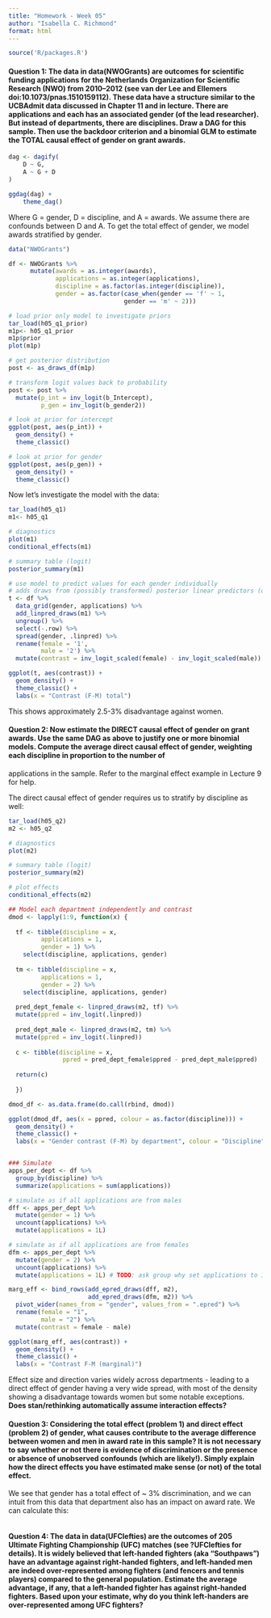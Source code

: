 ```yaml
---
title: "Homework - Week 05"
author: "Isabella C. Richmond"
format: html
---
```


```r
source('R/packages.R')
```

#### Question 1: The data in data(NWOGrants) are outcomes for scientific funding applications for the Netherlands Organization for Scientific Research (NWO) from 2010–2012 (see van der Lee and Ellemers doi:10.1073/pnas.1510159112). These data have a structure similar to the UCBAdmit data discussed in Chapter 11 and in lecture. There are applications and each has an associated gender (of the lead researcher). But instead of departments, there are disciplines. Draw a DAG for this sample. Then use the backdoor criterion and a binomial GLM to estimate the TOTAL causal effect of gender on grant awards.

```r
dag <- dagify(
    D ~ G,
    A ~ G + D
)

ggdag(dag) +
    theme_dag()
```

Where G = gender, D = discipline, and A = awards. We assume there are confounds between D and A. To get the total effect of gender, we model awards stratified by gender.

```r
data("NWOGrants")

df <- NWOGrants %>%
      mutate(awards = as.integer(awards),
             applications = as.integer(applications),
             discipline = as.factor(as.integer(discipline)),
             gender = as.factor(case_when(gender == 'f' ~ 1,
                                gender == 'm' ~ 2)))

# load prior only model to investigate priors 
tar_load(h05_q1_prior)
m1p<- h05_q1_prior
m1p$prior
plot(m1p)

# get posterior distribution
post <- as_draws_df(m1p)

# transform logit values back to probability
post <- post %>% 
  mutate(p_int = inv_logit(b_Intercept),
         p_gen = inv_logit(b_gender2))

# look at prior for intercept
ggplot(post, aes(p_int)) +
  geom_density() + 
  theme_classic()

# look at prior for gender
ggplot(post, aes(p_gen)) +
  geom_density() + 
  theme_classic()

```

Now let's investigate the model with the data: 

```r

tar_load(h05_q1)
m1<- h05_q1

# diagnostics
plot(m1)
conditional_effects(m1)

# summary table (logit)
posterior_summary(m1)

# use model to predict values for each gender individually
# adds draws from (possibly transformed) posterior linear predictors (or "link-level" predictors) to the data.
t <- df %>%
  data_grid(gender, applications) %>%
  add_linpred_draws(m1) %>%
  ungroup() %>%
  select(-.row) %>%
  spread(gender, .linpred) %>%
  rename(female = '1', 
         male = '2') %>%
  mutate(contrast = inv_logit_scaled(female) - inv_logit_scaled(male))

ggplot(t, aes(contrast)) + 
  geom_density() + 
  theme_classic() +
  labs(x = "Contrast (F-M) total")

```

This shows approximately 2.5-3% disadvantage against women.

#### Question 2: Now estimate the DIRECT causal effect of gender on grant awards. Use the same DAG as above to justify one or more binomial models. Compute the average direct causal effect of gender, weighting each discipline in proportion to the number of
applications in the sample. Refer to the marginal effect example in Lecture 9 for help. 

The direct causal effect of gender requires us to stratify by discipline as well: 

```r
tar_load(h05_q2)
m2 <- h05_q2

# diagnostics
plot(m2)

# summary table (logit)
posterior_summary(m2)

# plot effects
conditional_effects(m2)

## Model each department independently and contrast
dmod <- lapply(1:9, function(x) {
  
  tf <- tibble(discipline = x,
         applications = 1, 
         gender = 1) %>%
    select(discipline, applications, gender)
  
  tm <- tibble(discipline = x,
         applications = 1, 
         gender = 2) %>%
    select(discipline, applications, gender)
  
  pred_dept_female <- linpred_draws(m2, tf) %>%
  mutate(ppred = inv_logit(.linpred))
  
  pred_dept_male <- linpred_draws(m2, tm) %>%
  mutate(ppred = inv_logit(.linpred))
  
  c <- tibble(discipline = x, 
               ppred = pred_dept_female$ppred - pred_dept_male$ppred)
  
  return(c)
  
  })

dmod_df <- as.data.frame(do.call(rbind, dmod))

ggplot(dmod_df, aes(x = ppred, colour = as.factor(discipline))) +
  geom_density() + 
  theme_classic() + 
  labs(x = "Gender contrast (F-M) by department", colour = "Discipline")


### Simulate 
apps_per_dept <- df %>% 
  group_by(discipline) %>% 
  summarize(applications = sum(applications))

# simulate as if all applications are from males
dff <- apps_per_dept %>% 
  mutate(gender = 1) %>% 
  uncount(applications) %>% 
  mutate(applications = 1L)

# simulate as if all applications are from females
dfm <- apps_per_dept %>% 
  mutate(gender = 2) %>% 
  uncount(applications) %>% 
  mutate(applications = 1L) # TODO: ask group why set applications to 1?

marg_eff <- bind_rows(add_epred_draws(dff, m2),
                      add_epred_draws(dfm, m2)) %>% 
  pivot_wider(names_from = "gender", values_from = ".epred") %>%
  rename(female = "1",
         male = "2") %>% 
  mutate(contrast = female - male)

ggplot(marg_eff, aes(contrast)) + 
  geom_density() + 
  theme_classic() + 
  labs(x = "Contrast F-M (marginal)")

```

Effect size and direction varies widely across departments - leading to a direct effect of gender having a very wide spread, with most of the density showing a disadvantage towards women but some notable exceptions. **Does stan/rethinking automatically assume interaction effects?**

#### Question 3: Considering the total effect (problem 1) and direct effect (problem 2) of gender, what causes contribute to the average difference between women and men in award rate in this sample? It is not necessary to say whether or not there is evidence of discrimination or the presence or absence of unobserved confounds (which are likely!). Simply explain how the direct effects you have estimated make sense (or not) of the total effect.

We see that gender has a total effect of ~ 3% discrimination, and we can intuit from this data that department also has an impact on award rate. We can calculate this: 

```r



```

#### Question 4: The data in data(UFClefties) are the outcomes of 205 Ultimate Fighting Championship (UFC) matches (see ?UFClefties for details). It is widely believed that left-handed fighters (aka “Southpaws”) have an advantage against right-handed fighters, and left-handed men are indeed over-represented among fighters (and fencers and tennis players) compared to the general population. Estimate the average advantage, if any, that a left-handed fighter has against right-handed fighters. Based upon your estimate, why do you think left-handers are over-represented among UFC fighters?
